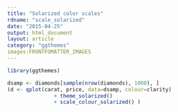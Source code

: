 ```yaml
---
title: "Solarized color scales"
rdname: "scale_solarized"
date: "2015-04-25"
output: html_document
layout: article
category: "ggthemes"
images:FRONTFOMATTER_IMAGES
---
```


```r
library(ggthemes)
```

```r

dsamp <- diamonds[sample(nrow(diamonds), 1000), ]
(d <- qplot(carat, price, data=dsamp, colour=clarity)
               + theme_solarized()
               + scale_colour_solarized() )



```
